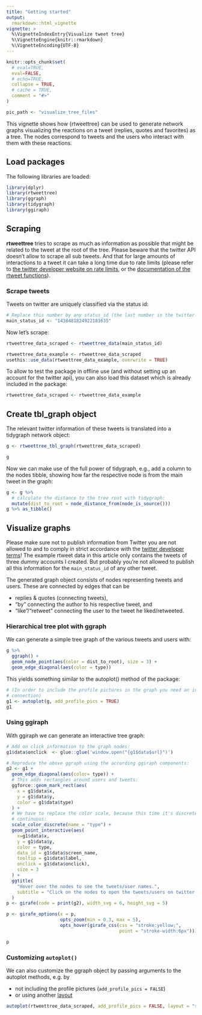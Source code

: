 ```yaml
---
title: "Getting started"
output: 
  rmarkdown::html_vignette
vignette: >
  %\VignetteIndexEntry{Visualize tweet tree}
  %\VignetteEngine{knitr::rmarkdown}
  %\VignetteEncoding{UTF-8}
---
```


```r
knitr::opts_chunk$set(
  # eval=TRUE,
  eval=FALSE,
  # echo=TRUE,
  collapse = TRUE,
  # cache = TRUE,
  comment = "#>"
)

pic_path <- "visualize_tree_files"
```

This vignette shows how {rtweettree} can be used to generate network graphs
visualizing the reactions on a tweet (replies, quotes and favorites) as a tree.
The nodes correspond to tweets and the users who interact with them with these
reactions.


## Load packages

The following libraries are loaded:

```r
library(dplyr)
library(rtweettree)
library(ggraph)
library(tidygraph)
library(ggiraph)
```

## Scraping 

**rtweettree** tries to scrape as much as information as possible that might be
related to the tweet at the root of the tree. Please beware that the twitter API
doesn't allow to scrape all sub tweets. And that for large amounts of
interactions to a tweet it can take a long time due to rate limits (please refer
to [the twitter developer website on rate
limits](https://developer.twitter.com/en/docs/basics/rate-limiting), or the
[documentation of the rtweet
functions](https://docs.ropensci.org/rtweet/reference/index.html)).

### Scrape tweets

Tweets on twitter are uniquely classified via the status id:

```r
# Replace this number by any status_id (the last number in the twitter.com url of a tweet):
main_status_id <- "1438481824922181635"
```

Now let's scrape:

```r
rtweettree_data_scraped <- rtweettree_data(main_status_id)
```

```r
rtweettree_data_example <- rtweettree_data_scraped
usethis::use_data(rtweettree_data_example, overwrite = TRUE)
```


To allow to test the package in offline use (and without setting up an account
for the twitter api), you can also load this dataset which is already included in the package:
```r
rtweettree_data_scraped <- rtweettree_data_example
```



## Create tbl_graph object

The relevant twitter information of these tweets is translated into a tidygraph network object: 

```r
g <- rtweettree_tbl_graph(rtweettree_data_scraped)
```


```r
g
```

Now we can make use of the full power of tidygraph, e.g.,  add a column to the
nodes tibble, showing how far the respective node is from the main tweet in the
graph:

```r
g <- g %>%     
  # calculate the distance to the tree root with tidygraph:
  mutate(dist_to_root = node_distance_from(node_is_source()))
g %>% as_tibble()
```


## Visualize graphs

Please make sure not to publish information from Twitter you are not allowed to
and to comply in strict accordance with the [twitter developer
terms](https://developer.twitter.com/en/developer-terms/more-on-restricted-use-cases)!
The example rtweet data in this article only contains the tweets of three dummy
accounts I created. But probably you're not allowed to publish all this
information for the `main_status_id` of any other tweet.

The generated graph object consists of nodes representing tweets and users.
These are connected by edges that can be

* replies & quotes (connecting tweets),
* "by" connecting the author to his respective tweet, and 
* "like"/"retweet" connecting the user to the tweet he liked/retweeted. 

### Hierarchical tree plot with ggraph

We can generate a simple tree graph of the various tweets and users with:

```r
g %>% 
  ggraph() + 
  geom_node_point(aes(color = dist_to_root), size = 3) + 
  geom_edge_diagonal(aes(color = type))
```

This yields something similar to the autoplot() method of the package:

```r
# (In order to include the profile pictures in the graph you need an internet
# connection)
g1 <- autoplot(g, add_profile_pics = TRUE)
g1
```


### Using ggiraph

With ggiraph we can generate an interactive tree graph:


```r
# Add on click information to the graph nodes:
g1$data$onclick  <- glue::glue('window.open("{g1$data$url}")')

# Reproduce the above ggraph using the according ggiraph components:
g2 <- g1 +
  geom_edge_diagonal(aes(color= type)) +
  # This adds rectangles around users and tweets:
  ggforce::geom_mark_rect(aes(
    x = g1$data$x,
    y = g1$data$y,
    color = g1$data$type)
  ) +
  # We have to replace the color scale, because this time it's discrete and not
  # continuous:
  scale_color_discrete(name = "type") +
  geom_point_interactive(aes(
    x=g1$data$x,
    y = g1$data$y,
    color = type,
    data_id = g1$data$screen_name,
    tooltip = g1$data$label,
    onclick = g1$data$onclick),
    size = 3
  ) +
  ggtitle(
    "Hover over the nodes to see the tweets/user names.", 
    subtitle = "Click on the nodes to open the tweets/users on twitter.com"
  )
p <- girafe(code = print(g2), width_svg = 6, height_svg = 5)

p <- girafe_options(x = p,
                    opts_zoom(min = 0.3, max = 5),
                    opts_hover(girafe_css(css = "stroke:yellow;",
                                          point = "stroke-width:6px")))

p
```

### Customizing `autoplot()`

We can also customize the ggraph object by passing arguments to the autoplot methods, e.g. by 

* not including the profile pictures (`add_profile_pics = FALSE`)
* or using another [layout](https://ggraph.data-imaginist.com/articles/Layouts.html) 

```r
autoplot(rtweettree_data_scraped, add_profile_pics = FALSE, layout = "stress")
```

